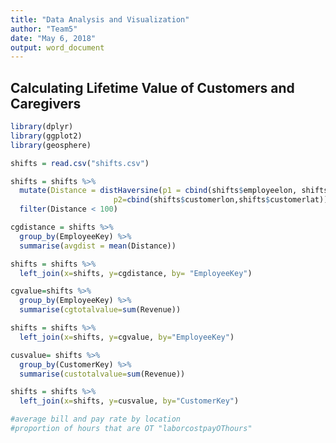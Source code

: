 ```yaml
---
title: "Data Analysis and Visualization"
author: "Team5"
date: "May 6, 2018"
output: word_document
---
```



## Calculating Lifetime Value of Customers and Caregivers
```r
library(dplyr)
library(ggplot2)
library(geosphere)

shifts = read.csv("shifts.csv")

shifts = shifts %>% 
  mutate(Distance = distHaversine(p1 = cbind(shifts$employeelon, shifts$employeelat), 
                       p2=cbind(shifts$customerlon,shifts$customerlat))*0.000621371) %>%
  filter(Distance < 100)

cgdistance = shifts %>%
  group_by(EmployeeKey) %>%
  summarise(avgdist = mean(Distance))

shifts = shifts %>%
  left_join(x=shifts, y=cgdistance, by= "EmployeeKey")

cgvalue=shifts %>%
  group_by(EmployeeKey) %>%
  summarise(cgtotalvalue=sum(Revenue))

shifts = shifts %>%
  left_join(x=shifts, y=cgvalue, by="EmployeeKey")

cusvalue= shifts %>%
  group_by(CustomerKey) %>%
  summarise(custotalvalue=sum(Revenue))

shifts = shifts %>%
  left_join(x=shifts, y=cusvalue, by="CustomerKey")

#average bill and pay rate by location
#proportion of hours that are OT "laborcostpayOThours"


```
